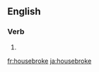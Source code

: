 ==English==

===Verb===
{{head|en}}

# {{en-simple past of|housebreak}}

[[fr:housebroke]]
[[ja:housebroke]]